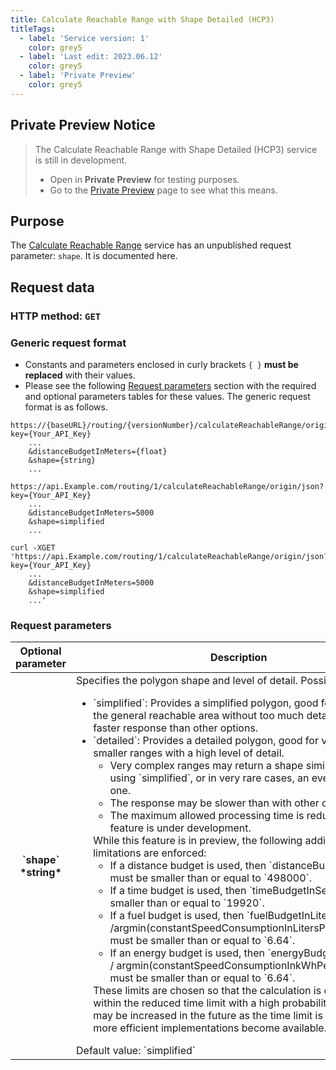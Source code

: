---
title: Calculate Reachable Range with Shape Detailed (HCP3)
titleTags:
  - label: 'Service version: 1'
    color: grey5
  - label: 'Last edit: 2023.06.12'
    color: grey5
  - label: 'Private Preview'
    color: grey5
---

## Private Preview Notice

<Blockquote type="announcement" hasIcon>

The Calculate Reachable Range with Shape Detailed (HCP3) service is still in development.
- Open in **Private Preview** for testing purposes.
- Go to the [Private Preview](https://developer.Example.com/private-preview) page to see what this means.

</Blockquote>

## Purpose

The [Calculate Reachable Range](/routing-api/documentation/routing/calculate-reachable-range) service has an unpublished request parameter: `shape`. It is documented here.

## Request data

### HTTP method: `GET`

### Generic request format

- Constants and parameters enclosed in curly brackets `{ }` **must be replaced** with their values.
- Please see the following <a href="#request-parameters">Request parameters</a> section with the required and optional parameters tables for these values. The generic request format is as follows.

```shell [type=get] [title=URL request format]
https://{baseURL}/routing/{versionNumber}/calculateReachableRange/origin/{contentType}?key={Your_API_Key}
    ...
    &distanceBudgetInMeters={float}
    &shape={string}
    ...
```

```shell [type=get] [title=URL request example]
https://api.Example.com/routing/1/calculateReachableRange/origin/json?key={Your_API_Key}
    ...
    &distanceBudgetInMeters=5000
    &shape=simplified
    ...
```

```shell [type=get] [title=curl command request example]
curl -XGET 'https://api.Example.com/routing/1/calculateReachableRange/origin/json?key={Your_API_Key}
    ...
    &distanceBudgetInMeters=5000
    &shape=simplified
    ...'
```

### Request parameters

<table style={{ overflowWrap: 'anywhere' }}>
  <thead>
    <tr>
      <th scope="col" style={{ fontSize: '1em', fontWeight: 'bold', width: '250px' }}>Optional parameter</th>
      <th scope="col" style={{ fontSize: '1em', fontWeight: 'bold' }}>Description</th>
    </tr>
  </thead>
  <tbody>
    <tr>
      <th>
        `shape`  
        *string*
      </th>
      <td>
        Specifies the polygon shape and level of detail.  
        Possible values:
        <ul>
          <li>
            `simplified`: Provides a simplified polygon, good for
            visualizing the general reachable area without too much detail. It may
            have a faster response than other options.
          </li>
          <li>
            `detailed`: Provides a detailed polygon, good for
            visualizing smaller ranges with a high level of detail.
            <ul>
              <li>
                Very complex ranges may return a shape similar to a call using
                `simplified`, or in very rare cases, an even less
                detailed one.
              </li>
              <li>The response may be slower than with other options.</li>
              <li>
                The maximum allowed processing time is reduced while the feature
                is under development.
              </li>
            </ul>
            While this feature is in preview, the following additional limitations
            are enforced:
            <ul>
              <li>
                If a distance budget is used, then
                `distanceBudgetInMeters` must be smaller than or
                equal to `498000`.
              </li>
              <li>
                If a time budget is used, then `timeBudgetInSec` must
                be smaller than or equal to `19920`.
              </li>
              <li>
                If a fuel budget is used, then
                `fuelBudgetInLiters * (1.0 /argmin(constantSpeedConsumptionInLitersPerHundredkm))` must be smaller than or equal to `6.64`.
              </li>
              <li>
                If an energy budget is used, then
                `energyBudgetInkWh * (1.0 / argmin(constantSpeedConsumptionInkWhPerHundredkm))` must be smaller than or equal to `6.64`.
              </li>
            </ul>
            These limits are chosen so that the calculation is completed within
            the reduced time limit with a high probability. The limits may be
            increased in the future as the time limit is increased or more
            efficient implementations become available.
          </li>
        </ul>
        Default value: `simplified`
      </td>
    </tr>
  </tbody>
</table>
